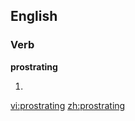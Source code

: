 
==English==

===Verb===
'''prostrating'''

# {{present participle of|[[prostrate]]}}

[[vi:prostrating]]
[[zh:prostrating]]
